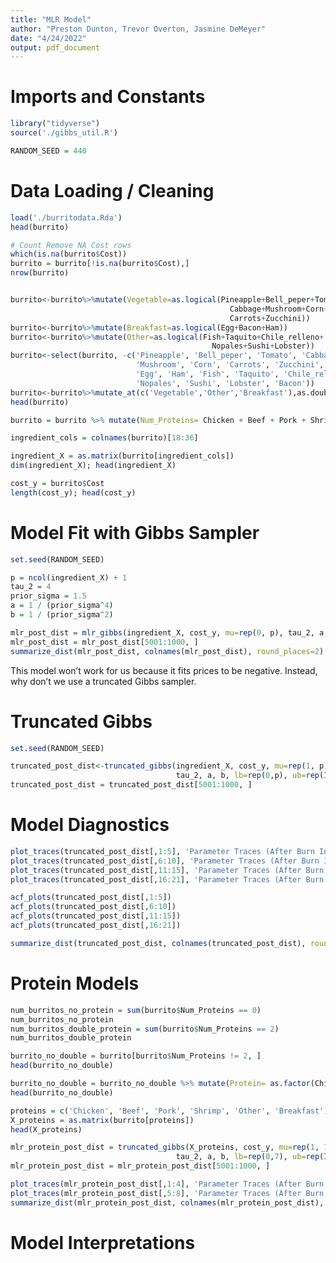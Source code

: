 ```yaml
---
title: "MLR Model"
author: "Preston Dunton, Trevor Overton, Jasmine DeMeyer"
date: "4/24/2022"
output: pdf_document
---
```


# Imports and Constants

```r
library("tidyverse")
source('./gibbs_util.R')

RANDOM_SEED = 440
```

# Data Loading / Cleaning

```r
load('./burritodata.Rda')
head(burrito)

# Count Remove NA Cost rows
which(is.na(burrito$Cost))
burrito = burrito[!is.na(burrito$Cost),]
nrow(burrito)


burrito<-burrito%>%mutate(Vegetable=as.logical(Pineapple+Bell_peper+Tomato+
                                                 Cabbage+Mushroom+Corn+
                                                 Carrots+Zucchini))
burrito<-burrito%>%mutate(Breakfast=as.logical(Egg+Bacon+Ham))
burrito<-burrito%>%mutate(Other=as.logical(Fish+Taquito+Chile_relleno+
                                             Nopales+Sushi+Lobster))
burrito<-select(burrito, -c('Pineapple', 'Bell_peper', 'Tomato', 'Cabbage', 
                            'Mushroom', 'Corn', 'Carrots', 'Zucchini', 
                            'Egg', 'Ham', 'Fish', 'Taquito', 'Chile_relleno', 
                            'Nopales', 'Sushi', 'Lobster', 'Bacon'))
burrito<-burrito%>%mutate_at(c('Vegetable','Other','Breakfast'),as.double)
head(burrito)

burrito = burrito %>% mutate(Num_Proteins= Chicken + Beef + Pork + Shrimp + Other + Breakfast)

ingredient_cols = colnames(burrito)[18:36]

ingredient_X = as.matrix(burrito[ingredient_cols])
dim(ingredient_X); head(ingredient_X)

cost_y = burrito$Cost
length(cost_y); head(cost_y)
```

# Model Fit with Gibbs Sampler

```r
set.seed(RANDOM_SEED)

p = ncol(ingredient_X) + 1
tau_2 = 4
prior_sigma = 1.5
a = 1 / (prior_sigma^4)
b = 1 / (prior_sigma^2)

mlr_post_dist = mlr_gibbs(ingredient_X, cost_y, mu=rep(0, p), tau_2, a, b)
mlr_post_dist = mlr_post_dist[5001:1000, ]
summarize_dist(mlr_post_dist, colnames(mlr_post_dist), round_places=2)

```

This model won't work for us because it fits prices to be negative.  Instead, why don't we use a truncated Gibbs sampler.

# Truncated Gibbs
```r
set.seed(RANDOM_SEED)

truncated_post_dist<-truncated_gibbs(ingredient_X, cost_y, mu=rep(1, p), 
                                     tau_2, a, b, lb=rep(0,p), ub=rep(Inf,p))
truncated_post_dist = truncated_post_dist[5001:1000, ]

```

# Model Diagnostics

```r
plot_traces(truncated_post_dist[,1:5], 'Parameter Traces (After Burn In)')
plot_traces(truncated_post_dist[,6:10], 'Parameter Traces (After Burn In)')
plot_traces(truncated_post_dist[,11:15], 'Parameter Traces (After Burn In)')
plot_traces(truncated_post_dist[,16:21], 'Parameter Traces (After Burn In)')
```

```r
acf_plots(truncated_post_dist[,1:5])
acf_plots(truncated_post_dist[,6:10])
acf_plots(truncated_post_dist[,11:15])
acf_plots(truncated_post_dist[,16:21])
```



```r
summarize_dist(truncated_post_dist, colnames(truncated_post_dist), round_places=2)
```

# Protein Models

```r

num_burritos_no_protein = sum(burrito$Num_Proteins == 0)
num_burritos_no_protein
num_burritos_double_protein = sum(burrito$Num_Proteins == 2)
num_burritos_double_protein

burrito_no_double = burrito[burrito$Num_Proteins != 2, ]
head(burrito_no_double)

burrito_no_double = burrito_no_double %>% mutate(Protein= as.factor(Chicken + 2*Beef + 3*Pork + 4*Shrimp + 5*Other + 6*Breakfast))
head(burrito_no_double)

```

```r
proteins = c('Chicken', 'Beef', 'Pork', 'Shrimp', 'Other', 'Breakfast')
X_proteins = as.matrix(burrito[proteins])
head(X_proteins)

mlr_protein_post_dist = truncated_gibbs(X_proteins, cost_y, mu=rep(1, 7), 
                                     tau_2, a, b, lb=rep(0,7), ub=rep(Inf,7))
mlr_protein_post_dist = mlr_protein_post_dist[5001:1000, ]

plot_traces(mlr_protein_post_dist[,1:4], 'Parameter Traces (After Burn In)')
plot_traces(mlr_protein_post_dist[,5:8], 'Parameter Traces (After Burn In)')
summarize_dist(mlr_protein_post_dist, colnames(mlr_protein_post_dist), round_places=2)
```



# Model Interpretations




